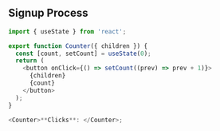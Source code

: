 ## Signup Process

```js
import { useState } from 'react';

export function Counter({ children }) {
  const [count, setCount] = useState(0);
  return (
    <button onClick={() => setCount((prev) => prev + 1)}>
      {children}
      {count}
    </button>
  );
}

<Counter>**Clicks**: </Counter>;
```
